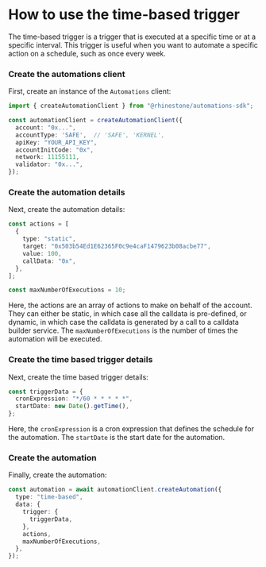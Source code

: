 
# How to use the time-based trigger

The time-based trigger is a trigger that is executed at a specific time or at a specific interval. This trigger is useful when you want to automate a specific action on a schedule, such as once every week.

<Steps>

### Create the automations client

First, create an instance of the `Automations` client:

```typescript
import { createAutomationClient } from "@rhinestone/automations-sdk";

const automationClient = createAutomationClient({
  account: "0x...",
  accountType: 'SAFE',  // 'SAFE', 'KERNEL',
  apiKey: "YOUR_API_KEY",
  accountInitCode: "0x",
  network: 11155111,
  validator: "0x...",
});
```

### Create the automation details

Next, create the automation details:

```typescript
const actions = [
  {
    type: "static",
    target: "0x503b54Ed1E62365F0c9e4caF1479623b08acbe77",
    value: 100,
    callData: "0x",
  },
];

const maxNumberOfExecutions = 10;
```

Here, the actions are an array of actions to make on behalf of the account. They can either be static, in which case all the calldata is pre-defined, or dynamic, in which case the calldata is generated by a call to a calldata builder service. The `maxNumberOfExecutions` is the number of times the automation will be executed.

### Create the time based trigger details

Next, create the time based trigger details:

```typescript
const triggerData = {
  cronExpression: "*/60 * * * * *",
  startDate: new Date().getTime(),
};
```

Here, the `cronExpression` is a cron expression that defines the schedule for the automation. The `startDate` is the start date for the automation.

### Create the automation

Finally, create the automation:

```typescript
const automation = await automationClient.createAutomation({
  type: "time-based",
  data: {
    trigger: {
      triggerData,
    },
    actions,
    maxNumberOfExecutions,
  },
});
```

</Steps>
